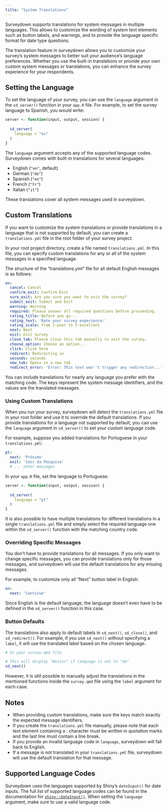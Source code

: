 ---
title: "System Translations"
---

Surveydown supports translations for system messages in multiple languages. This allows to customize the wording of system text elements such as button labels, and warnings, and to provide the language specific format for date type questions.

The translation feature in surveydown allows you to customize your survey's system messages to better suit your audience's language preferences. Whether you use the built-in translations or provide your own custom system messages or translations, you can enhance the survey experience for your respondents.

## Setting the Language

To set the language of your survey, you can use the `language` argument in the `sd_server()` function in your `app.R` file. For example, to set the survey language to Spanish, you would write:

```{r}
server <- function(input, output, session) {
  
  sd_server(
    language = "es"
  )
}
```

The `language` argument accepts any of the supported language codes. Surveydown comes with built-in translations for several languages:

- English (`"en"`, default)
- German (`"de"`)
- Spanish (`"es"`)
- French (`"fr"`)
- Italian (`"it"`)

These translations cover all system messages used in surveydown.

## Custom Translations

If you want to customize the system translations or provide translations in a language that is not supported by default, you can create a `translations.yml` file in the root folder of your survey project.

In your root project directory, create a file named `translations.yml`. In this file, you can specify custom translations for any or all of the system messages in a specified language.

The structure of the "translations.yml" file for all default English messages is as follows:

```yaml
en:
  cancel: Cancel
  confirm_exit: Confirm Exit
  sure_exit: Are you sure you want to exit the survey?
  submit_exit: Submit and Exit
  warning: Warning
  required: Please answer all required questions before proceeding.
  rating_title: Before you go...
  rating_text: 'Rate your survey experience:'
  rating_scale: from 1-poor to 5-excellent
  next: Next
  exit: Exit Survey
  close_tab: Please close this tab manually to exit the survey.
  choose_option: Choose an option...
  click: Click here
  redirect: Redirecting in
  seconds: seconds
  new_tab: Opens in a new tab
  redirect_error: 'Error: This text won''t trigger any redirection...'

```

You can include translations for nearly any language you prefer with the matching code. The keys represent the system message identifiers, and the values are the translated messages.

### Using Custom Translations

When you run your survey, surveydown will detect the `translations.yml` file in your root folder and use it to override the default translations. If you provide translations for a language not supported by default, you can use the `language` argument in `sd_server()` to set your custom language code.

For example, suppose you added translations for Portuguese in your `translations.yml`:

```yaml
pt:
  next: 'Próximo'
  exit: 'Sair da Pesquisa'
  # ... other messages
```

In your `app.R` file, set the language to Portuguese:

```{r}
server <- function(input, output, session) {
  
  sd_server(
    language = "pt"
  )
}
```

It is also possible to have multiple translations for different translations in a single `translations.yml` file and simply select the required language one within the `sd_server()` function with the matching country code.

### Overriding Specific Messages

You don't have to provide translations for all messages. If you only want to change specific messages, you can provide translations only for those messages, and surveydown will use the default translations for any missing messages.

For example, to customize only all "Next" button label in English:

```yaml
en:
  next: 'Continue'
```

Since English is the default language, the language doesn't even have to be defined in the `sd_server()` function in this case.

### Button Defaults

The translations also apply to default labels in `sd_next()`, `sd_close()`, and `sd_redirect()`. For example, if you use `sd_next()` without specifying a `label`, it will use the translated label based on the chosen language.

```{r}
# In your survey.qmd file

# This will display "Weiter" if language is set to "de"
sd_next()
```

However, it is still possible to manually adjust the translations in the mentioned functions inside the `survey.qmd` file using the `label` argument for each case.

## Notes

- When providing custom translations, make sure the keys match exactly the expected message identifiers.
- If you create the `translations.yml` file manually, please note that each text element containing a : character must be written in quotation marks and the last line must contain a line break.
- If you provide an invalid language code in `language`, surveydown will fall back to English.
- If a message is not translated in your `translations.yml` file, surveydown will use the default translation for that message.

## Supported Language Codes

Surveydown uses the languages supported by Shiny's `dateInput()` for date inputs. The full list of supported language codes can be found in the documentation for [`shiny::dateInput()`](https://shiny.posit.co/r/reference/shiny/1.7.0/dateinput). When setting the `language` argument, make sure to use a valid language code.
